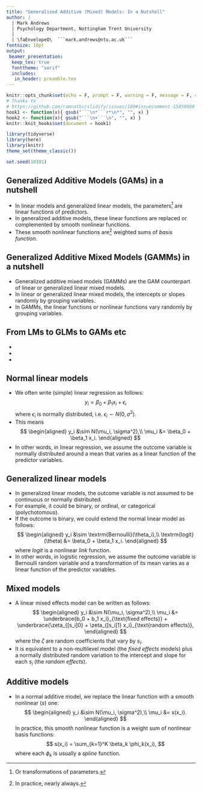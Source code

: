 ```yaml
---
title: "Generalized Additive (Mixed) Models: In a Nutshell"
author: |
  | Mark Andrews
  | Psychology Department, Nottingham Trent University
  | 
  | \faEnvelopeO\  ```mark.andrews@ntu.ac.uk```
fontsize: 10pt
output:
 beamer_presentation:
  keep_tex: true
  fonttheme: "serif"
  includes:
   in_header: preamble.tex
---
```



```r
knitr::opts_chunk$set(echo = F, prompt = F, warning = F, message = F, comment='#>')
# Thanks to 
# https://github.com/ramnathv/slidify/issues/189#issuecomment-15850008
hook1 <- function(x){ gsub("```\n*```r*\n*", "", x) }
hook2 <- function(x){ gsub("```\n+```\n", "", x) }
knitr::knit_hooks$set(document = hook1)
```

```r
library(tidyverse)
library(here)
library(knitr)
theme_set(theme_classic())

set.seed(10101)
```

## Generalized Additive Models (GAMs) in a nutshell

* In linear models and generalized linear models, the parameters^[Or transformations of parameters.] are linear functions of predictors.
* In generalized additive models, these linear functions are replaced or complemented by smooth nonlinear functions.
* These smooth nonlinear functions are^[In practice, nearly always.] weighted sums of *basis function*.

## Generalized Additive Mixed Models (GAMMs) in a nutshell

* Generalized additive mixed models (GAMMs) are the GAM counterpart of linear or generalized linear mixed models.
* In linear or generalized linear mixed models, the intercepts or slopes randomly by grouping variables.
* In GAMMs, the linear functions or nonlinear functions vary randomly by grouping variables.


## From LMs to GLMs to GAMs etc {.fragile}

\begin{center}
\begin{tikzcd}[row sep=scriptsize, column sep=scriptsize]
& AM \arrow[dl, red, leftarrow] \arrow[rr, brown] \arrow[dd, blue] & & GAM \arrow[dl, red, leftarrow] \arrow[dd, blue] \\
LM \arrow[rr, crossing over, brown] \arrow[dd, blue] & & GLM \\
& AMM \arrow[dl, red, leftarrow] \arrow[rr, brown] & & GAMM \arrow[dl, red, leftarrow] \\
LMM \arrow[rr, brown] & & GLMM \arrow[from=uu, blue, crossing over]\\
\end{tikzcd}
\end{center}

* \textcolor{brown}{non-normal distributions and link functions}
* \textcolor{blue}{parameters vary randomly}
* \textcolor{red}{smooth nonlinear functions}

## Normal linear models

* We often write (simple) linear regression as follows:
$$
y_i = \beta_0 + \beta_1 x_i + \epsilon_i
$$
where $\epsilon_i$ is normally distributed, i.e. $\epsilon_i \sim N(0, \sigma^2)$.
* This means
$$
\begin{aligned}
y_i &\sim N(\mu_i, \sigma^2),\\
\mu_i &= \beta_0 + \beta_1 x_i.
\end{aligned}
$$
* In other words, in linear regression, we assume the outcome variable is normally distributed around a mean that varies as a linear function of the predictor variables.


## Generalized linear models

* In generalized linear models, the outcome variable is not assumed to be continuous or normally distributed.
* For example, it could be binary, or ordinal, or categorical (polychotomous).
* If the outcome is binary, we could extend the normal linear model as follows:
$$
\begin{aligned}
y_i &\sim \textrm{Bernoulli}(\theta_i),\\
\textrm{logit}(\theta) &= \beta_0 + \beta_1 x_i.
\end{aligned}
$$
where *logit* is a nonlinear *link* function.
* In other words, in logistic regression, we assume the outcome variable is Bernoulli random variable and a transformation of its mean varies as a linear function of the predictor variables.

## Mixed models

* A linear mixed effects model can be written as follows:
$$
\begin{aligned}
y_i &\sim N(\mu_i, \sigma^2),\\
\mu_i &= \underbrace{b_0 + b_1 x_i}_{\text{fixed effects}} + \underbrace{\zeta_{[s_i]0} + \zeta_{[s_i]1} x_i}_{\text{random effects}},
\end{aligned}
$$
where the $\zeta$ are random coefficients that vary by $s_i$.
* It is equivalent to a non-multilevel model (the *fixed effects* models) plus a normally distributed random variation to the intercept and slope for each $s_i$ (the *random effects*).

## Additive models

* In a normal additive model, we replace the linear function with a smooth nonlinear ($s$) one:
$$
\begin{aligned}
y_i &\sim N(\mu_i, \sigma^2),\\
\mu_i &= s(x_i).
\end{aligned}
$$
In practice, this smooth nonlinear function is a weight sum of nonlinear basis functions:
$$
s(x_i) = \sum_{k=1}^K \beta_k \phi_k(x_i),
$$
where each $\phi_k$ is usually a *spline* function.


